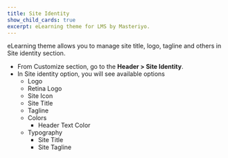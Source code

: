 ```yaml
---
title: Site Identity
show_child_cards: true
excerpt: eLearning theme for LMS by Masteriyo.
---
```


eLearning theme allows you to manage site title, logo, tagline and others in Site identity section. 

- From Customize section, go to the **Header > Site Identity**.
- In Site identity option, you will see  available options
  - Logo
  - Retina Logo
  - Site Icon
  - Site Title
  - Tagline
  - Colors 
    - Header Text Color 
  - Typography
    - Site Title
    - Site Tagline
